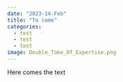```yaml
---
date: "2023-14-Feb"
title: "To come"
categories:
  - test
  - test
  - test
image: Double_Take_Of_Expertise.png
---
```


Here comes the text

